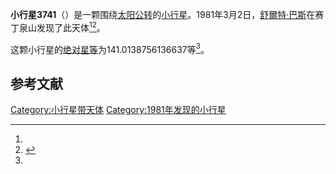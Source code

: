 {{Infobox planet
| bgcolour = #FFFFC0
| name = 3741 Rogerburns
| symbol = 
| image = 
| caption = 
| discovery = yes
| discovery_ref = 
| discoverer = [[舒爾特·巴斯|舒爾特·巴斯]]
| discovery_site = [[赛丁泉山|赛丁泉山]] 
| discovered = 1981年3月2日
| designations = yes
| mp_name = 
| named_after = 
| alt_names = 1981 EL19/ 1978 RO2
| mp_category = [[主带小行星|主带小行星]]
| orbit_ref = <ref name="a">[http://ssd.jpl.nasa.gov/sbdb.cgi?sstr=3741 3741 Rogerburns] {{Wayback|url=http://ssd.jpl.nasa.gov/sbdb.cgi?sstr=3741 |date=20210723072917 }}，小行星數據庫瀏覽器（JPL Small-Body Database Browser）－[[美国国家航空航天局|美国国家航空航天局]]喷气推进实验室</ref>
| epoch = 2456400.5 (2013年4月18日更新)
| aphelion = {{convert|3.204276528694704|AU|km|3|abbr=on|lk=out}}
| perihelion = {{convert|2.352043667143643|AU|km|3|abbr=on}}
| semimajor = {{convert|2.778160097919174|AU|km|3|abbr=on}}
| eccentricity = 0.153380804
| period = 1691.353284 [[日|日]]<br />4.63[[儒略年|儒略年]]
| avg_speed = 
| inclination = 6.809172295137574
| asc_node = 182.4266272028193
| mean_anomaly = 
| arg_peri = 141.0138756136637
| satellites = 
| physical_characteristics = yes
| dimensions = 
| mass = 
| density = 
| surface_grav = 
| escape_velocity = 
| sidereal_day = 
| axial_tilt = 
| pole_ecliptic_lat = 
| pole_ecliptic_lon = 
| albedo = 
| temperatures= 
| temp_name1 = 
| mean_temp_1 = 
| max_temp_1 = 
| temp_name2 = 
| max_temp_2 = 
| spectral_type = 
| abs_magnitude = 141.0138756136637
}}

'''小行星3741'''（{{lang-en|3741 Rogerburns}}）是一颗围绕[[太阳|太阳]][[公转|公转]]的[[小行星|小行星]]。1981年3月2日，[[舒爾特·巴斯|舒爾特·巴斯]]在赛丁泉山发现了此天体<ref name="a" /><ref>{{cite news|title=小行星列表|url=http://cfa-www.harvard.edu/iau/lists/NumberedMPs.txt|accessdate=2013-07-08|newspaper=哈佛大学|archive-date=2008-05-17|archive-url=https://web.archive.org/web/20080517010638/http://cfa-www.harvard.edu/iau/lists/NumberedMPs.txt|dead-url=no}}</ref>。

这颗小行星的[[绝对星等|绝对星等]]为141.0138756136637等<ref name="a" />。

==参考文献==
{{reflist}}
{{Minor Planet Number|[[小行星3740|小行星3740]]|[[小行星3742|小行星3742]]}}

{{小天体}}

[[Category:小行星带天体|Category:小行星带天体]]
[[Category:1981年发现的小行星|Category:1981年发现的小行星]]

{{asteroid-stub}}